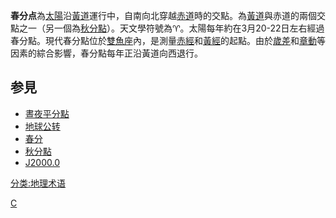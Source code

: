 {{Unreferenced|time=2019-03-20T19:22:15+00:00}}
{{expert|time=2013-07-29T13:11:25+00:00}}
'''春分点'''為[[太陽|太陽]]沿[[黃道|黃道]]運行中，自南向北穿越[[天球赤道|赤道]]時的交點。為[[黃道|黃道]]與赤道的兩個交點之一（另一個為[[秋分點|秋分點]]）。天文學符號為♈。太陽每年約在3月20-22日左右經過春分點。現代春分點位於[[雙魚座|雙魚座]]內，是測量[[赤經|赤經]]和[[黃經|黃經]]的起點。由於[[歲差|歲差]]和[[章動|章動]]等因素的綜合影響，春分點每年正沿黃道向西退行。

==参見==
<references/>
*[[晝夜平分點|晝夜平分點]]
*[[地球公转|地球公转]]
*[[春分|春分]]
*[[秋分點|秋分點]]
*[[J2000.0|J2000.0]]

{{天球坐标}}

[[Category:天文学术语|C]]
[[分类:地理术语|分类:地理术语]]